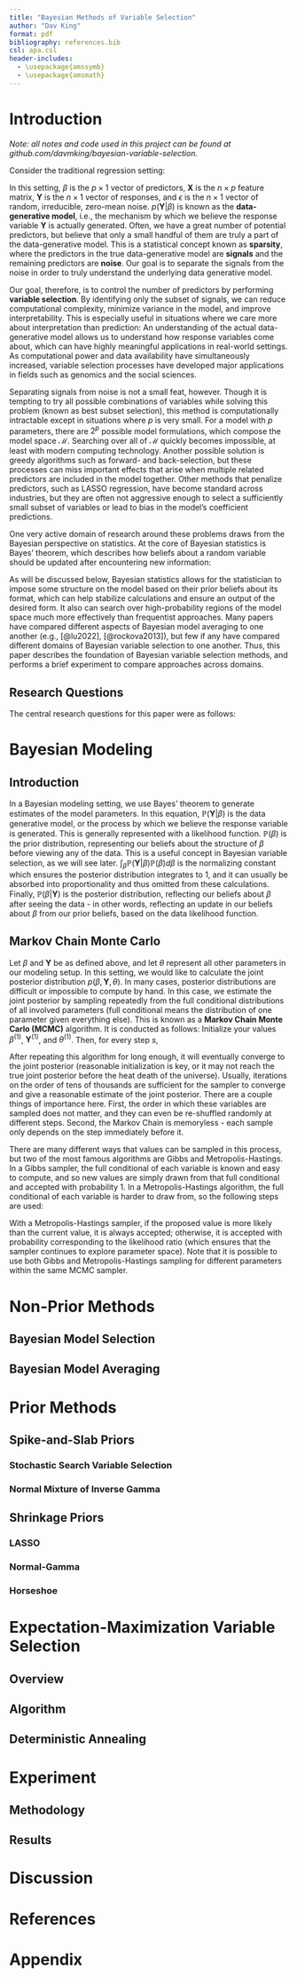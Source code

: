 ```yaml
---
title: "Bayesian Methods of Variable Selection"
author: "Dav King"
format: pdf
bibliography: references.bib
csl: apa.csl
header-includes:
  - \usepackage{amssymb}
  - \usepackage{amsmath}
---
```


# Introduction

*Note: all notes and code used in this project can be found at github.com/davmking/bayesian-variable-selection.*

Consider the traditional regression setting:


\begin{equation}
  \mathbf{Y} = \mathbf{X} \beta + \epsilon
\end{equation}


In this setting, $\beta$ is the $p \times 1$ vector of predictors, $\mathbf{X}$ is the $n \times p$ feature matrix, $\mathbf{Y}$ is the $n \times 1$ vector of responses, and $\epsilon$ is the $n \times 1$ vector of random, irreducible, zero-mean noise. $p(\mathbf{Y} | \beta)$ is known as the **data-generative model**, i.e., the mechanism by which we believe the response variable $\mathbf{Y}$ is actually generated. Often, we have a great number of potential predictors, but believe that only a small handful of them are truly a part of the data-generative model. This is a statistical concept known as **sparsity**, where the predictors in the true data-generative model are **signals** and the remaining predictors are **noise**. Our goal is to separate the signals from the noise in order to truly understand the underlying data generative model.

Our goal, therefore, is to control the number of predictors by performing **variable selection**. By identifying only the subset of signals, we can reduce computational complexity, minimize variance in the model, and improve interpretability. This is especially useful in situations where we care more about interpretation than prediction: An understanding of the actual data-generative model allows us to understand how response variables come about, which can have highly meaningful applications in real-world settings. As computational power and data availability have simultaneously increased, variable selection processes have developed major applications in fields such as genomics and the social sciences.

Separating signals from noise is not a small feat, however. Though it is tempting to try all possible combinations of variables while solving this problem (known as best subset selection), this method is computationally intractable except in situations where $p$ is very small. For a model with $p$ parameters, there are $2^p$ possible model formulations, which compose the model space $\mathcal{M}$. Searching over all of $\mathcal{M}$ quickly becomes impossible, at least with modern computing technology. Another possible solution is greedy algorithms such as forward- and back-selection, but these processes can miss important effects that arise when multiple related predictors are included in the model together. Other methods that penalize predictors, such as LASSO regression, have become standard across industries, but they are often not aggressive enough to select a sufficiently small subset of variables or lead to bias in the model's coefficient predictions.

One very active domain of research around these problems draws from the Bayesian perspective on statistics. At the core of Bayesian statistics is Bayes' theorem, which describes how beliefs about a random variable should be updated after encountering new information:

\begin{equation}
  \mathbb{P}(B | A) = \frac{\mathbb{P}(A | B) \mathbb{P}(B)}{\mathbb{P}(A)}
\end{equation}

As will be discussed below, Bayesian statistics allows for the statistician to impose some structure on the model based on their prior beliefs about its format, which can help stabilize calculations and ensure an output of the desired form. It also can search over high-probability regions of the model space much more effectively than frequentist approaches. Many papers have compared different aspects of Bayesian model averaging to one another (e.g., [@lu2022], [@rockova2013]), but few if any have compared different domains of Bayesian variable selection to one another. Thus, this paper describes the foundation of Bayesian variable selection methods, and performs a brief experiment to compare approaches across domains.


## Research Questions

The central research questions for this paper were as follows:

\begin{enumerate}
  \item What methods of Bayesian variable selection exist, and how do they relate to one another?
  \item Which methods perform best in each of the following settings? \begin{align*}
  n >> p \\
  n > p \\
  p > n \\
  p >> n 
  \end{align*}
  \item What are the computation time/accuracy tradeoffs?
\end{enumerate}


# Bayesian Modeling

## Introduction

\begin{equation}
  \mathbb{P}(\beta | \mathbf{Y}) = \frac{\mathbb{P}(\mathbf{Y} | \beta) \mathbb{P}(\beta)}{\int_\beta \mathbb{P}(\mathbf{Y} | \beta) \mathbb{P}(\beta) d\beta}
\end{equation}

In a Bayesian modeling setting, we use Bayes' theorem to generate estimates of the model parameters. In this equation, $\mathbb{P}(\mathbf{Y} | \beta)$ is the data generative model, or the process by which we believe the response variable is generated. This is generally represented with a likelihood function. $\mathbb{P}(\beta)$ is the prior distribution, representing our beliefs about the structure of $\beta$ before viewing any of the data. This is a useful concept in Bayesian variable selection, as we will see later. $\int_\beta \mathbb{P}(\mathbf{Y} | \beta) \mathbb{P}(\beta) d\beta$ is the normalizing constant which ensures the posterior distribution integrates to 1, and it can usually be absorbed into proportionality and thus omitted from these calculations. Finally, $\mathbb{P}(\beta | \mathbf{Y})$ is the posterior distribution, reflecting our beliefs about $\beta$ after seeing the data - in other words, reflecting an update in our beliefs about $\beta$ from our prior beliefs, based on the data likelihood function.


## Markov Chain Monte Carlo

Let $\beta$ and $\mathbf{Y}$ be as defined above, and let $\theta$ represent all other parameters in our modeling setup. In this setting, we would like to calculate the joint posterior distribution $p(\beta, \mathbf{Y}, \theta)$. In many cases, posterior distributions are difficult or impossible to compute by hand. In this case, we estimate the joint posterior by sampling repeatedly from the full conditional distributions of all involved parameters (full conditional means the distribution of one parameter given everything else). This is known as a **Markov Chain Monte Carlo (MCMC)** algorithm. It is conducted as follows: Initialize your values $\beta^{(1)}$, $\mathbf{Y}^{(1)}$, and $\theta^{(1)}$. Then, for every step $s$, 

\begin{enumerate}
  \item Sample $\beta^{(s + 1)}$ from the full conditional $p(\beta | \mathbf{Y}^{(s)}, \theta^{(s)})$.
  \item Sample $\mathbf{Y}^{(s + 1)}$ from the full conditional $p(\mathbf{Y} | \beta^{(s + 1)}, \theta^{(s)})$.
  \item Sample $\theta^{(s + 1)}$ from the full conditional $p(\theta | \beta^{(s + 1)}, \mathbf{Y}^{(s + 1)})$.
\end{enumerate}

After repeating this algorithm for long enough, it will eventually converge to the joint posterior (reasonable initialization is key, or it may not reach the true joint posterior before the heat death of the universe). Usually, iterations on the order of tens of thousands are sufficient for the sampler to converge and give a reasonable estimate of the joint posterior. There are a couple things of importance here. First, the order in which these variables are sampled does not matter, and they can even be re-shuffled randomly at different steps. Second, the Markov Chain is memoryless - each sample only depends on the step immediately before it.

There are many different ways that values can be sampled in this process, but two of the most famous algorithms are Gibbs and Metropolis-Hastings. In a Gibbs sampler, the full conditional of each variable is known and easy to compute, and so new values are simply drawn from that full conditional and accepted with probability 1. In a Metropolis-Hastings algorithm, the full conditional of each variable is harder to draw from, so the following steps are used:

\begin{enumerate}
  \item Propose a new value of the parameter of interest from a proposal distribution, usually centered at around the current parameter value.
  \item Calculate the likelihood ratio $\alpha = \ell(\text{proposal}) / \ell(\text{current})$.
  \item Accept the likelihood ratio with probability $\text{min}\{1, \alpha\}$.
\end{enumerate}

With a Metropolis-Hastings sampler, if the proposed value is more likely than the current value, it is always accepted; otherwise, it is accepted with probability corresponding to the likelihood ratio (which ensures that the sampler continues to explore parameter space). Note that it is possible to use both Gibbs and Metropolis-Hastings sampling for different parameters within the same MCMC sampler.



# Non-Prior Methods


## Bayesian Model Selection


## Bayesian Model Averaging


# Prior Methods

## Spike-and-Slab Priors

### Stochastic Search Variable Selection

### Normal Mixture of Inverse Gamma


## Shrinkage Priors

### LASSO

### Normal-Gamma

### Horseshoe


# Expectation-Maximization Variable Selection

## Overview

## Algorithm

## Deterministic Annealing


# Experiment

## Methodology

## Results


# Discussion


\newpage

# References


\newpage

# Appendix


